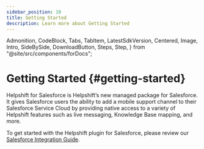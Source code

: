 ```yaml
---
sidebar_position: 10
title: Getting Started
description: Learn more about Getting Started
---
```


  Admonition,
  CodeBlock,
  Tabs,
  TabItem,
  LatestSdkVersion,
  Centered,
  Image,
  Intro,
  SideBySide,
  DownloadButton,
  Steps,
  Step,
} from "@site/src/components/forDocs";

# Getting Started {#getting-started}

Helpshift for Salesforce is Helpshift’s new managed package for Salesforce. It gives Salesforce users the ability to add a mobile support channel to their Salesforce Service Cloud by providing native access to a variety of Helpshift features such as live messaging, Knowledge Base mapping, and more.

To get started with the Helpshift plugin for Salesforce, please review our [Salesforce Integration Guide](https://support.helpshift.com/kb/article/salesforce-integration-guide/).
